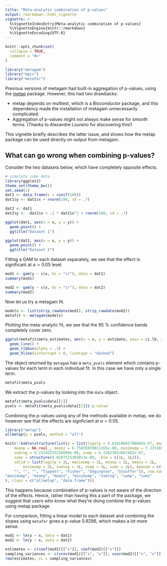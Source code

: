 ```yaml
---
title: "Meta-analytic combination of p-values"
output: rmarkdown::html_vignette
vignette: >
  %\VignetteIndexEntry{Meta-analytic combination of p-values}
  %\VignetteEngine{knitr::rmarkdown}
  %\VignetteEncoding{UTF-8}
---
```


```r
knitr::opts_chunk$set(
  collapse = TRUE,
  comment = "#>"
)
```

```r
library("metagam")
library("mgcv")
library("metafor")
```

Previous versions of metagam had built-in aggregation of p-values, using the [metap](https://cran.r-project.org/package=metap) package. However, this had two drawbacks:

- metap depends on multtest, which is a Bioconductor package, and this dependency made the installation of metagam unnecessarily complicated.
- Aggregation of p-values might not always make sense for smooth terms. (Thanks to Alexandre Loureiro for discovering this!)

This vignette briefly describes the latter issue, and shows how the metap package can be used directly on output from metagam.

## What can go wrong when combining p-values?

Consider the two datasets below, which have completely opposite effects. 

```r
# simulate some data
library(ggplot2)
theme_set(theme_bw())
set.seed(1)
dat1 <- data.frame(x = runif(100))
dat1$y <- dat1$x + rnorm(100, sd = .7)

dat2 <- dat1
dat2$y <- -dat2$x + .1 * dat2$x^2 + rnorm(100, sd = .7)

ggplot(dat1, aes(x = x, y = y)) + 
  geom_point() + 
  ggtitle("Dataset 1")

ggplot(dat2, aes(x = x, y = y)) + 
  geom_point() + 
  ggtitle("Dataset 2")

```

Fitting a GAM to each dataset separately, we see that the effect is significant at $\alpha = 0.05$ level.

```r
mod1 <- gam(y ~ s(x, bs = "cr"), data = dat1)
summary(mod1)

mod2 <- gam(y ~ s(x, bs = "cr"), data = dat2)
summary(mod2)
```

Now let us try a metagam fit.

```r
models <- list(strip_rawdata(mod1), strip_rawdata(mod2))
metafit <- metagam(models)
```

Plotting the meta-analytic fit, we see that the 95 % confidence bands completely cover zero.

```r
ggplot(metafit$meta_estimates, aes(x = x, y = estimate, ymin = ci.lb, ymax = ci.ub)) + 
  geom_line() + 
  geom_ribbon(alpha = .3) + 
  geom_hline(yintercept = 0, linetype = "dashed")
```

The object returned by `metagam` has a `meta_pvals` element which contains p-values for each term in each individual fit. In this case we have only a single term. 

```r
metafit$meta_pvals
```
We extract the p-values by looking into the `data` object.

```r
metafit$meta_pvals$data[[1]]
pvals <- metafit$meta_pvals$data[[1]]$`p-value`
```


Combining the p-values using any of the methods available in metap, we do however see that the effects are signficiant at $\alpha = 0.05$. 

```r
library("metap")
allmetap(p = pvals, method = "all")
```

```r
knitr::kable(structure(list(p = list(logitp = 5.61819601706602e-07, maximump = 1.25713383795263e-06, 
    meanp = NA_real_, meanz = 6.75835070011165e-08, minimump = 7.22516917847225e-06, 
    sumlog = 8.23242533258099e-08, sump = 6.32623953067482e-07, 
    sumz = structure(4.8107525303013e-08, .Dim = c(1L, 1L))), 
    valid = list(logitp = 2L, maximump = 2L, meanp = 2L, meanz = 2L, 
        minimump = 2L, sumlog = 2L, sump = 2L, sumz = 2L), eponym = c("", 
    "", "", "", "Tippett", "Fisher", "Edgington", "Stouffer")), row.names = c("logitp", 
"maximump", "meanp", "meanz", "minimump", "sumlog", "sump", "sumz"
), class = c("allmetap", "data.frame")))
```

This happens because combination of p-values is not aware of the direction of the effects. Hence, rather than having this a part of the package, we suggest that users who know what they're doing combine the p-values using metap package.

For comparison, fitting a linear model to each dataset and combining the slopes using `metafor` gives a p-value 0.9296, which makes a lot more sense.

```r
mod1 <- lm(y ~ x, data = dat1)
mod2 <- lm(y ~ x, data = dat2)

estimates <- c(coef(mod1)[["x"]], coef(mod2)[["x"]])
sampling_variances <- c(vcov(mod1)[["x", "x"]], vcov(mod2)[["x", "x"]])
rma(estimates, vi = sampling_variances)
```

